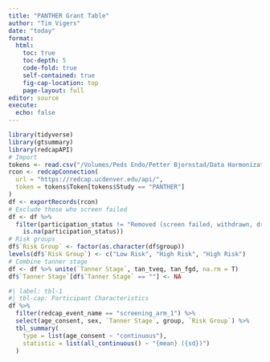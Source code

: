 ```yaml
---
title: "PANTHER Grant Table"
author: "Tim Vigers"
date: "today"
format:
  html:
    toc: true
    toc-depth: 5
    code-fold: true
    self-contained: true
    fig-cap-location: top
    page-layout: full
editor: source
execute:
  echo: false
---
```


```r
library(tidyverse)
library(gtsummary)
library(redcapAPI)
# Import
tokens <- read.csv("/Volumes/Peds Endo/Petter Bjornstad/Data Harmonization/api_tokens.csv")
rcon <- redcapConnection(
  url = "https://redcap.ucdenver.edu/api/",
  token = tokens$Token[tokens$Study == "PANTHER"]
)
df <- exportRecords(rcon)
# Exclude those who screen failed
df <- df %>%
  filter(participation_status != "Removed (screen failed, withdrawn, dropped out, etc.)" |
    is.na(participation_status))
# Risk groups
df$`Risk Group` <- factor(as.character(df$group))
levels(df$`Risk Group`) <- c("Low Risk", "High Risk", "High Risk")
# Combine tanner stage
df <- df %>% unite(`Tanner Stage`, tan_tveq, tan_fgd, na.rm = T)
df$`Tanner Stage`[df$`Tanner Stage` == ""] <- NA
```

```r
#| label: tbl-1
#| tbl-cap: Participant Characteristics
df %>%
  filter(redcap_event_name == "screening_arm_1") %>%
  select(age_consent, sex, `Tanner Stage`, group, `Risk Group`) %>%
  tbl_summary(
    type = list(age_consent ~ "continuous"),
    statistic = list(all_continuous() ~ "{mean} ({sd})")
  )
```

